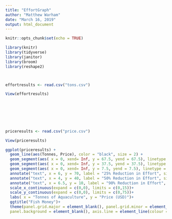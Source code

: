 ```yaml
---
title: "EffortGraph"
author: "Matthew Warham"
date: "March 16, 2019"
output: html_document
---
```


```r
knitr::opts_chunk$set(echo = TRUE)
```

```r
library(knitr)
library(tidyverse)
library(janitor)
library(broom)
library(reshape2)



effortresults <- read.csv("tons.csv")

View(effortresults)


  
  
  
                  

```

```r

priceresults <- read.csv("price.csv")

View(priceresults)

ggplot(priceresults) +
  geom_line(aes(Tonnes, Price), color = "black", size = 2) +
  geom_segment(aes( x = 0, xend= Inf, y = 67.5, yend = 67.5), linetype = "dashed", color = "red")+
  geom_segment(aes( x = 0, xend= Inf, y = 37.5, yend = 37.5), linetype = "dashed", color = "red")+
  geom_segment(aes( x = 0, xend= Inf, y = 7.5, yend = 7.5), linetype = "dashed", color = "red")+
  annotate("text", x = 6, y = 70, label = "25% Reduction in Effort", size = 3, family = "Century Gothic") +
  annotate("text", x = 4, y = 40, label = "50% Reduction in Effort", size = 3, family = "Century Gothic") +
  annotate("text", x = 6.5, y = 10, label = "90% Reduction in Effort", size = 3, family = "Century Gothic") +
  scale_x_continuous(expand = c(0,0), limits = c(0,15))+
  scale_y_continuous(expand = c(0,0), limits = c(0,75))+
  labs( x = "Tonnes of Aquaculture", y = "Price (USD)")+
  ggtitle("Fish Money")+
  theme(panel.grid.major = element_blank(), panel.grid.minor = element_blank(),
  panel.background = element_blank(), axis.line = element_line(colour = "black"))


```

